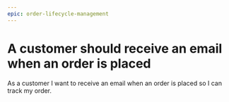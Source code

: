 ```yaml
---
epic: order-lifecycle-management
---
```


# A customer should receive an email when an order is placed

As a customer I want to receive an email when an order is placed so I can track my order.
